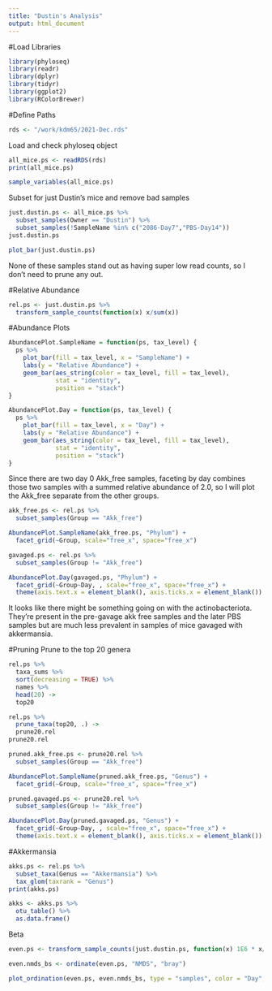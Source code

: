 ```yaml
---
title: "Dustin's Analysis"
output: html_document
---
```


#Load Libraries
```r
library(phyloseq)
library(readr)
library(dplyr)
library(tidyr)
library(ggplot2)
library(RColorBrewer)
```

#Define Paths
```r
rds <- "/work/kdm65/2021-Dec.rds"
```

Load and check phyloseq object
```r
all_mice.ps <- readRDS(rds)
print(all_mice.ps)
```

```r
sample_variables(all_mice.ps)
```

Subset for just Dustin's mice and remove bad samples
```r
just.dustin.ps <- all_mice.ps %>%
  subset_samples(Owner == "Dustin") %>%
  subset_samples(!SampleName %in% c("2086-Day7","PBS-Day14"))
just.dustin.ps
```

```r
plot_bar(just.dustin.ps)
```
None of these samples stand out as having super low read counts, so I don't need to prune any out.

#Relative Abundance
```r
rel.ps <- just.dustin.ps %>%
  transform_sample_counts(function(x) x/sum(x))
```

#Abundance Plots
```r
AbundancePlot.SampleName = function(ps, tax_level) {
  ps %>%
    plot_bar(fill = tax_level, x = "SampleName") +
    labs(y = "Relative Abundance") +
    geom_bar(aes_string(color = tax_level, fill = tax_level),
             stat = "identity",
             position = "stack")
}

AbundancePlot.Day = function(ps, tax_level) {
  ps %>%
    plot_bar(fill = tax_level, x = "Day") +
    labs(y = "Relative Abundance") +
    geom_bar(aes_string(color = tax_level, fill = tax_level),
             stat = "identity",
             position = "stack")
}
```

Since there are two day 0 Akk_free samples, faceting by day combines those two samples with a summed relative abundance of 2.0, so I will plot the Akk_free separate from the other groups.

```r
akk_free.ps <- rel.ps %>%
  subset_samples(Group == "Akk_free")

AbundancePlot.SampleName(akk_free.ps, "Phylum") +
  facet_grid(~Group, scale="free_x", space="free_x")
```

```r
gavaged.ps <- rel.ps %>%
  subset_samples(Group != "Akk_free")

AbundancePlot.Day(gavaged.ps, "Phylum") +
  facet_grid(~Group~Day, , scale="free_x", space="free_x") +
  theme(axis.text.x = element_blank(), axis.ticks.x = element_blank())
```

It looks like there might be something going on with the actinobacteriota. They're present in the pre-gavage akk free samples and the later PBS samples but are much less prevalent in samples of mice gavaged with akkermansia.

#Pruning
Prune to the top 20 genera
```r
rel.ps %>%
  taxa_sums %>%
  sort(decreasing = TRUE) %>%
  names %>%
  head(20) ->
  top20

rel.ps %>%
  prune_taxa(top20, .) ->
  prune20.rel
prune20.rel
```

```r
pruned.akk_free.ps <- prune20.rel %>%
  subset_samples(Group == "Akk_free")

AbundancePlot.SampleName(pruned.akk_free.ps, "Genus") +
  facet_grid(~Group, scale="free_x", space="free_x")
```

```r
pruned.gavaged.ps <- prune20.rel %>%
  subset_samples(Group != "Akk_free")

AbundancePlot.Day(pruned.gavaged.ps, "Genus") +
  facet_grid(~Group~Day, , scale="free_x", space="free_x") +
  theme(axis.text.x = element_blank(), axis.ticks.x = element_blank())
```



#Akkermansia
```r
akks.ps <- rel.ps %>%
  subset_taxa(Genus == "Akkermansia") %>%
  tax_glom(taxrank = "Genus")
print(akks.ps)
```

```r
akks <- akks.ps %>%
  otu_table() %>%
  as.data.frame()
```

Beta
```r
even.ps <- transform_sample_counts(just.dustin.ps, function(x) 1E6 * x/sum(x))
```

```r
even.nmds_bs <- ordinate(even.ps, "NMDS", "bray")
```

```r
plot_ordination(even.ps, even.nmds_bs, type = "samples", color = "Day", shape = "Group")
```


